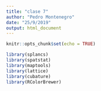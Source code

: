```yaml
---
title: "clase 7"
author: "Pedro Montenegro"
date: "25/9/2019"
output: html_document
---
```


```r
knitr::opts_chunk$set(echo = TRUE)
```

```r
library(splancs)
library(spatstat)
library(maptools)
library(lattice)
library(cubature)
library(RColorBrewer)
```

